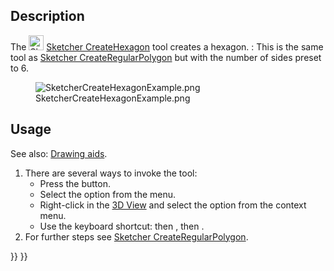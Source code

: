 <languages/>

{{Docnav
|[[Sketcher_CreatePentagon|Pentagon]]
|[[Sketcher_CreateHeptagon|Heptagon]]
|[[Sketcher_Workbench|Sketcher]]
|IconL=Sketcher_CreatePentagon.svg
|IconR=Sketcher_CreateHeptagon.svg
|IconC=Workbench_Sketcher.svg
}}

<div class="mw-translate-fuzzy">
{{GuiCommand/es|Name=Sketcher CreateHexagon|Name/es=Sketcher CreateHexagon|Workbenches=[[Sketcher Workbench/es|Sketcher]]|MenuLocation=Sketch → Sketcher geometries → Create hexagon|Shortcut=|SeeAlso=}}
</div>

==Description==

The [[Image:Sketcher_CreateHexagon.svg|24px]] [[Sketcher_CreateHexagon|Sketcher CreateHexagon]] tool creates a hexagon. {{Version|1.0}}: This is the same tool as [[Sketcher_CreateRegularPolygon|Sketcher CreateRegularPolygon]] but with the number of sides preset to 6.

[[Image:SketcherCreateHexagonExample.png‎]]

==Usage==

See also: [[Sketcher_Workbench#Drawing_aids|Drawing aids]].

# There are several ways to invoke the tool:
#* Press the {{Button|[[Image:Sketcher_CreateHexagon.svg|16px]] [[Sketcher_CreateHexagon|Hexagon]]}} button.
#* Select the {{MenuCommand|Sketch → Geometries → [[Image:Sketcher_CreateHexagon.svg|16px]] Hexagon}} option from the menu.
#* Right-click in the [[3D_View|3D View]] and select the {{MenuCommand|[[Image:Sketcher_CreateHexagon.svg|16px]] Hexagon}} option from the context menu.
#* Use the keyboard shortcut: {{KEY|G}} then {{KEY|P}}, then {{KEY|6}}.
# For further steps see [[Sketcher_CreateRegularPolygon#Usage|Sketcher CreateRegularPolygon]].


{{Docnav
|[[Sketcher_CreatePentagon|Pentagon]]
|[[Sketcher_CreateHeptagon|Heptagon]]
|[[Sketcher_Workbench|Sketcher]]
|IconL=Sketcher_CreatePentagon.svg
|IconR=Sketcher_CreateHeptagon.svg
|IconC=Workbench_Sketcher.svg
}}

{{Sketcher_Tools_navi{{#translation:}}}}
{{Userdocnavi{{#translation:}}}}